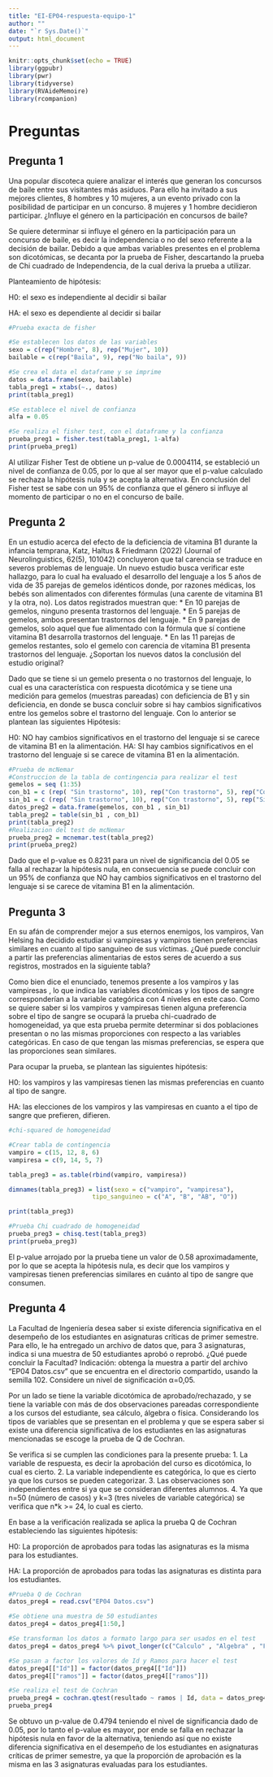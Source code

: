 ---
title: "EI-EP04-respuesta-equipo-1"
author: ""
date: "`r Sys.Date()`"
output: html_document
---

```{r setup, include=FALSE}
knitr::opts_chunk$set(echo = TRUE)
library(ggpubr)
library(pwr)
library(tidyverse)
library(RVAideMemoire)
library(rcompanion)
```

# Preguntas

## Pregunta 1

Una popular discoteca quiere analizar el interés que generan los concursos de baile entre sus visitantes
más asiduos. Para ello ha invitado a sus mejores clientes, 8 hombres y 10 mujeres, a un evento privado
con la posibilidad de participar en un concurso. 8 mujeres y 1 hombre decidieron participar. ¿Influye el
género en la participación en concursos de baile?

Se quiere determinar si influye el género en la participación para un concurso de baile, es decir la independencia o no del sexo referente a la decisión de bailar.
Debido a que ambas variables presentes en el problema son dicotómicas, se decanta por la prueba de Fisher, descartando la prueba de Chi cuadrado de Independencia, de la cual deriva la prueba a utilizar.

Planteamiento de hipótesis:

H0: el sexo es independiente al decidir si bailar

HA: el sexo es dependiente al decidir si bailar

```{r}
#Prueba exacta de fisher

#Se establecen los datos de las variables
sexo = c(rep("Hombre", 8), rep("Mujer", 10))
bailable = c(rep("Baila", 9), rep("No baila", 9))

#Se crea el data el dataframe y se imprime
datos = data.frame(sexo, bailable)
tabla_preg1 = xtabs(~., datos)
print(tabla_preg1)

```

```{r}
#Se establece el nivel de confianza
alfa = 0.05

#Se realiza el fisher test, con el dataframe y la confianza
prueba_preg1 = fisher.test(tabla_preg1, 1-alfa)
print(prueba_preg1)
```

Al utilizar Fisher Test de obtiene un p-value de 0.0004114, se estableció un nivel de confianza de 0.05, por lo que al ser mayor que el p-value calculado se rechaza la hipótesis nula y se acepta la alternativa.
En conclusión del Fisher test se sabe con un 95% de confianza que el género si influye al momento de participar o no en el concurso de baile.

## Pregunta 2

En un estudio acerca del efecto de la deficiencia de vitamina B1 durante la infancia temprana, Katz, Haltus
& Friedmann (2022) (Journal of Neurolinguistics, 62(5), 101042) concluyeron que tal carencia se traduce
en severos problemas de lenguaje. Un nuevo estudio busca verificar este hallazgo, para lo cual ha
evaluado el desarrollo del lenguaje a los 5 años de vida de 35 parejas de gemelos idénticos donde, por
razones médicas, los bebés son alimentados con diferentes fórmulas (una carente de vitamina B1 y la
otra, no). Los datos registrados muestran que:
* En 10 parejas de gemelos, ninguno presenta trastornos del lenguaje.
* En 5 parejas de gemelos, ambos presentan trastornos del lenguaje.
* En 9 parejas de gemelos, solo aquel que fue alimentado con la fórmula que sí contiene vitamina B1 desarrolla trastornos del lenguaje.
* En las 11 parejas de gemelos restantes, solo el gemelo con carencia de vitamina B1 presenta
trastornos del lenguaje.
¿Soportan los nuevos datos la conclusión del estudio original?

Dado que se tiene si un gemelo presenta o no trastornos del lenguaje, lo cual es una característica con respuesta dicotómica 
y se tiene una medición para gemelos (muestras pareadas) con deficiencia de B1 y sin deficiencia, en donde se busca concluir sobre si hay cambios significativos entre los gemelos sobre el trastorno del lenguaje.
Con lo anterior se plantean las siguientes Hipótesis:

H0: NO hay cambios significativos en el trastorno del lenguaje si se carece de vitamina B1 en la alimentación.
HA: SI hay cambios significativos en el trastorno del lenguaje si se carece de vitamina B1 en la alimentación.

```{r}
#Prueba de mcNemar
#Construccion de la tabla de contingencia para realizar el test
gemelos = seq (1:35)
con_b1 = c (rep( "Sin trastorno", 10), rep("Con trastorno", 5), rep("Con trastorno", 9), rep("Sin trastorno", 11))
sin_b1 = c (rep( "Sin trastorno", 10), rep("Con trastorno", 5), rep("Sin trastorno", 9), rep("Con trastorno", 11))
datos_preg2 = data.frame(gemelos, con_b1 , sin_b1)
tabla_preg2 = table(sin_b1 , con_b1)
print(tabla_preg2)
#Realizacion del test de mcNemar
prueba_preg2 = mcnemar.test(tabla_preg2)
print(prueba_preg2)
```

Dado que el p-value es 0.8231 para un nivel de significancia del 0.05 se falla al rechazar la hipótesis nula, en consecuencia se puede concluir con un 95% de confianza que NO hay cambios significativos en el trastorno del lenguaje si se carece de vitamina B1 en la alimentación.


## Pregunta 3

En su afán de comprender mejor a sus eternos enemigos, los vampiros, Van Helsing ha decidido estudiar
si vampiresas y vampiros tienen preferencias similares en cuanto al tipo sanguíneo de sus víctimas. ¿Qué
puede concluir a partir las preferencias alimentarias de estos seres de acuerdo a sus registros, mostrados
en la siguiente tabla?

Como bien dice el enunciado, tenemos presente a los vampiros y las vampiresas , lo que indica las variables dicotómicas y  los tipos de sangre corresponderían a la variable categórica con 4 niveles en este caso. Como se quiere saber si los vampiros y vampiresas tienen alguna preferencia sobre el tipo de sangre se ocupará la prueba chi-cuadrado de homogeneidad, ya que esta prueba permite determinar si dos poblaciones presentan o no las mismas proporciones con respecto a las variables categóricas.
En caso de que tengan las mismas preferencias, se espera que las proporciones sean similares.

Para ocupar la prueba, se plantean las siguientes hipótesis: 

H0: los vampiros y las vampiresas tienen las mismas preferencias en cuanto al tipo de sangre.

HA: las elecciones de los vampiros y las vampiresas en cuanto a el tipo de sangre que prefieren, difieren.

```{r}
#chi-squared de homogeneidad

#Crear tabla de contingencia
vampiro = c(15, 12, 8, 6)
vampiresa = c(9, 14, 5, 7)

tabla_preg3 = as.table(rbind(vampiro, vampiresa))

dimnames(tabla_preg3) = list(sexo = c("vampiro", "vampiresa"),
                       tipo_sanguineo = c("A", "B", "AB", "O"))

print(tabla_preg3)
```

```{r}
#Prueba Chi cuadrado de homogeneidad
prueba_preg3 = chisq.test(tabla_preg3)
print(prueba_preg3)
```

El p-value arrojado por la prueba tiene un valor de 0.58 aproximadamente, por lo que se acepta la hipótesis nula, es decir que los vampiros y vampiresas tienen preferencias similares en cuánto al tipo de sangre que consumen.

## Pregunta 4

La Facultad de Ingeniería desea saber si existe diferencia significativa en el desempeño de los estudiantes
en asignaturas críticas de primer semestre. Para ello, le ha entregado un archivo de datos que, para 3
asignaturas, indica si una muestra de 50 estudiantes aprobó o reprobó. ¿Qué puede concluir la Facultad?
Indicación: obtenga la muestra a partir del archivo “EP04 Datos.csv” que se encuentra en el directorio
compartido, usando la semilla 102. Considere un nivel de significación α=0,05.

Por un lado se tiene la variable dicotómica de aprobado/rechazado, y se tiene la variable con más de dos observaciones pareadas correspondiente a los cursos del estudiante, sea cálculo, álgebra o física. Considerando los tipos de variables que se presentan en el problema y que se espera saber si existe una diferencia significativa de los estudiantes en las asignaturas mencionadas se escoge la prueba de Q de Cochran.

Se verifica si se cumplen las condiciones para la presente prueba:
1. La variable de respuesta, es decir la aprobación del curso es dicotómica, lo cual es cierto.
2. La variable independiente es categórica, lo que es cierto ya que los cursos se pueden categorizar.
3. Las observaciones son independientes entre si ya que se consideran diferentes alumnos.
4. Ya que n=50 (número de casos) y k=3 (tres niveles de variable categórica) se verifica que n*k >= 24, lo cual es cierto.

En base a la verificación realizada se aplica la prueba Q de Cochran estableciendo las siguientes hipótesis:

H0: La proporción de aprobados para todas las asignaturas es la misma para los estudiantes.

HA: La proporción de aprobados para todas las asignaturas es distinta para los estudiantes.

```{r}
#Prueba Q de Cochran
datos_preg4 = read.csv("EP04 Datos.csv")

#Se obtiene una muestra de 50 estudiantes
datos_preg4 = datos_preg4[1:50,]

#Se transforman los datos a formato largo para ser usados en el test
datos_preg4 = datos_preg4 %>% pivot_longer(c("Calculo" , "Algebra" , "Fisica"), names_to = "ramos", values_to = "resultado")

#Se pasan a factor los valores de Id y Ramos para hacer el test
datos_preg4[["Id"]] = factor(datos_preg4[["Id"]])
datos_preg4[["ramos"]] = factor(datos_preg4[["ramos"]])

#Se realiza el test de Cochran
prueba_preg4 = cochran.qtest(resultado ~ ramos | Id, data = datos_preg4, alpha = 0.05)
prueba_preg4
```

Se obtuvo un p-value de 0.4794 teniendo el nivel de significancia dado de 0.05, por lo tanto el p-value es mayor, por ende se falla en rechazar la hipótesis nula en favor de la alternativa, teniendo así que no existe diferencia significativa en el desempeño de los estudiantes en asignaturas críticas de primer semestre, ya que la proporción de aprobación es la misma en las 3 asignaturas evaluadas para los estudiantes.